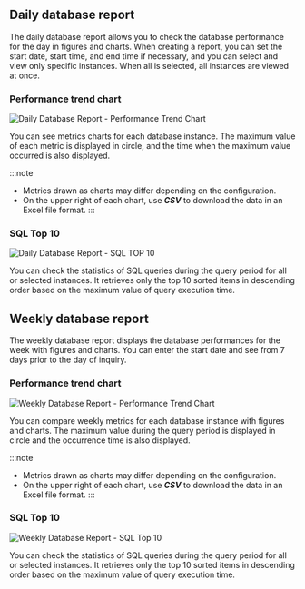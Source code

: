 ## Daily database report

The daily database report allows you to check the database performance for the day in figures and charts. When creating a report, you can set the start date, start time, and end time if necessary, and you can select and view only specific instances. When all is selected, all instances are viewed at once.

### Performance trend chart

![Daily Database Report - Performance Trend Chart](/img/db_daily_report_01.png)

You can see metrics charts for each database instance. The maximum value of each metric is displayed in circle, and the time when the maximum value occurred is also displayed.

:::note

-   Metrics drawn as charts may differ depending on the configuration.
    <!-- 담당자 문의 Config ?? -->
-   On the upper right of each chart, use **_CSV_** to download the data in an Excel file format.
    :::

### SQL Top 10

![Daily Database Report - SQL TOP 10](https://img.whatap.io/media/images/db_daily_report_02.png)

You can check the statistics of SQL queries during the query period for all or selected instances. It retrieves only the top 10 sorted items in descending order based on the maximum value of query execution time.

## Weekly database report

The weekly database report displays the database performances for the week with figures and charts. You can enter the start date and see from 7 days prior to the day of inquiry.

### Performance trend chart

![Weekly Database Report - Performance Trend Chart](/img/db_weekly_report_01.png)

You can compare weekly metrics for each database instance with figures and charts. The maximum value during the query period is displayed in circle and the occurrence time is also displayed.

:::note

-   Metrics drawn as charts may differ depending on the configuration.
    <!-- 담당자 문의 Config ?? -->
-   On the upper right of each chart, use **_CSV_** to download the data in an Excel file format.
    :::

### SQL Top 10

![Weekly Database Report - SQL Top 10](/img/db_weekly_report_02.png)

You can check the statistics of SQL queries during the query period for all or selected instances. It retrieves only the top 10 sorted items in descending order based on the maximum value of query execution time.
